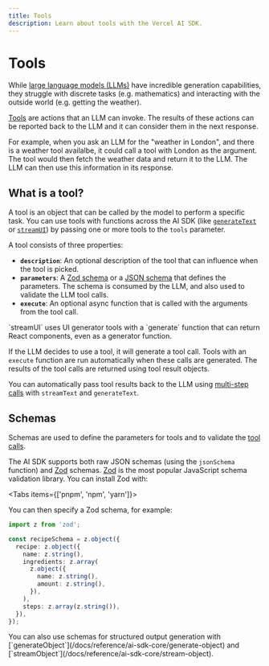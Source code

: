 ```yaml
---
title: Tools
description: Learn about tools with the Vercel AI SDK.
---
```


# Tools

While [large language models (LLMs)](/docs/foundations/overview#large-language-models) have incredible generation capabilities,
they struggle with discrete tasks (e.g. mathematics) and interacting with the outside world (e.g. getting the weather).

[Tools](/docs/ai-sdk-core/tools-and-tool-calling) are actions that an LLM can invoke.
The results of these actions can be reported back to the LLM and it can consider them in the next response.

For example, when you ask an LLM for the "weather in London", and there is a weather tool availalbe, it could call a tool
with London as the argument. The tool would then fetch the weather data and return it to the LLM. The LLM can then use this
information in its response.

## What is a tool?

A tool is an object that can be called by the model to perform a specific task.
You can use tools with functions across the AI SDK (like [`generateText`](/docs/reference/ai-sdk-core/generate-text)
or [`streamUI`](/docs/reference/ai-sdk-rsc/stream-ui)) by passing one or more tools to the `tools` parameter.

A tool consists of three properties:

- **`description`**: An optional description of the tool that can influence when the tool is picked.
- **`parameters`**: A [Zod schema](/docs/foundations/tools#schema-specification-and-validation-with-zod) or a [JSON schema](/docs/reference/ai-sdk-core/json-schema) that defines the parameters. The schema is consumed by the LLM, and also used to validate the LLM tool calls.
- **`execute`**: An optional async function that is called with the arguments from the tool call.

<Note>
  `streamUI` uses UI generator tools with a `generate` function that can return
  React components, even as a generator function.
</Note>

If the LLM decides to use a tool, it will generate a tool call.
Tools with an `execute` function are run automatically when these calls are generated.
The results of the tool calls are returned using tool result objects.

You can automatically pass tool results back to the LLM
using [multi-step calls](/docs/ai-sdk-core/tools-and-tool-calling#multi-step-calls) with `streamText` and `generateText`.

## Schemas

Schemas are used to define the parameters for tools and to validate the [tool calls](/docs/ai-sdk-core/tools-and-tool-calling).

The AI SDK supports both raw JSON schemas (using the `jsonSchema` function) and [Zod](https://zod.dev/) schemas.
[Zod](https://zod.dev/) is the most popular JavaScript schema validation library.
You can install Zod with:

<Tabs items={['pnpm', 'npm', 'yarn']}>
  <Tab>
    <Snippet text="pnpm add zod" dark />
  </Tab>
  <Tab>
    <Snippet text="npm install zod" dark />
  </Tab>
  <Tab>
    <Snippet text="yarn add zod" dark />
  </Tab>
</Tabs>

You can then specify a Zod schema, for example:

```ts
import z from 'zod';

const recipeSchema = z.object({
  recipe: z.object({
    name: z.string(),
    ingredients: z.array(
      z.object({
        name: z.string(),
        amount: z.string(),
      }),
    ),
    steps: z.array(z.string()),
  }),
});
```

<Note>
  You can also use schemas for structured output generation with
  [`generateObject`](/docs/reference/ai-sdk-core/generate-object) and
  [`streamObject`](/docs/reference/ai-sdk-core/stream-object).
</Note>
